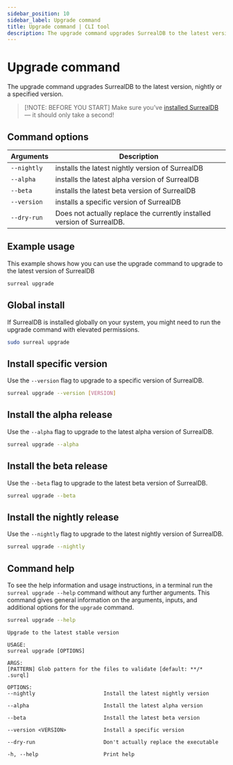 ```yaml
---
sidebar_position: 10
sidebar_label: Upgrade command
title: Upgrade command | CLI tool
description: The upgrade command upgrades SurrealDB to the latest version, nightly or a specified version.
---
```



# Upgrade command

The upgrade command upgrades SurrealDB to the latest version, nightly or a specified version.


> [!NOTE: BEFORE YOU START]
> Make sure you’ve [installed SurrealDB](/docs/surrealdb/installation) — it should only take a second!

## Command options

<table>
    <thead>
        <tr>
            <th colspan="2">Arguments</th>
            <th>Description</th>
        </tr>
    </thead>
    <tbody>
        <tr>
            <td colspan="2">
                <code>--nightly</code>
               <Label label="optional" />
            </td>
            <td>
            installs the latest nightly version of SurrealDB
            </td>
        </tr>
                <tr>
            <td colspan="2">
                <code>--alpha</code>
               <Label label="optional" />
            </td>
            <td>
            installs the latest alpha version of SurrealDB
            </td>
        </tr>
        <tr>
            <td colspan="2">
                <code>--beta</code>
               <Label label="optional" />
            </td>
            <td>
            installs the latest beta version of SurrealDB
            </td>
        </tr>
        <tr>
            <td colspan="2">
                <code>--version</code>
               <Label label="optional" />
            </td>
            <td>
                installs a specific version of SurrealDB
            </td>
        </tr>
        <tr>
            <td colspan="2">
                <code>--dry-run</code>
               <Label label="optional" />
            </td>
            <td>
                Does not actually replace the currently installed version of SurrealDB.
            </td>
        </tr>
    </tbody>
</table>

## Example usage

This example shows how you can use the upgrade command to upgrade to the latest version of SurrealDB

```bash
surreal upgrade
```

## Global install

If SurrealDB is installed globally on your system, you might need to run the upgrade command with elevated permissions.

```bash
sudo surreal upgrade
```

## Install specific version

Use the `--version` flag to upgrade to a specific version of SurrealDB.

```bash
surreal upgrade --version [VERSION]
```

## Install the alpha release

<Since v="v1.5.3" />

Use the `--alpha` flag to upgrade to the latest alpha version of SurrealDB.

```bash
surreal upgrade --alpha
```


## Install the beta release

<Since v="v1.1.0" />

Use the `--beta` flag to upgrade to the latest beta version of SurrealDB.

```bash
surreal upgrade --beta
```

## Install the nightly release

Use the `--nightly` flag to upgrade to the latest nightly version of SurrealDB.

```bash
surreal upgrade --nightly
```

## Command help

To see the help information and usage instructions, in a terminal run the `surreal upgrade --help` command without any further arguments. This command gives general information on the arguments, inputs, and additional options for the `upgrade` command.

```bash
surreal upgrade --help
```

```
Upgrade to the latest stable version

USAGE:
surreal upgrade [OPTIONS]

ARGS:
[PATTERN] Glob pattern for the files to validate [default: **/* .surql]

OPTIONS:
--nightly                      Install the latest nightly version

--alpha                        Install the latest alpha version

--beta                         Install the latest beta version

--version <VERSION>            Install a specific version

--dry-run                      Don't actually replace the executable

-h, --help                     Print help

```
